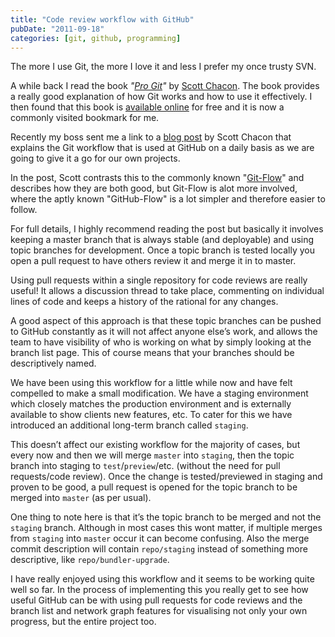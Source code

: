 ```yaml
---
title: "Code review workflow with GitHub"
pubDate: "2011-09-18"
categories: [git, github, programming]
---
```


The more I use Git, the more I love it and less I prefer my once trusty SVN.

A while back I read the book _"[Pro
Git](https://www.amazon.com/gp/product/1430218339?ie=UTF8&tag=prgi-20&linkCode=as2&camp=1789&creative=390957&creativeASIN=1430218339)"_
by [Scott Chacon](https://twitter.com/#%21/chacon). The book provides a really
good explanation of how Git works and how to use it effectively. I then found
that this book is [available online](http://progit.org/) for free and it is now
a commonly visited bookmark for me.

Recently my boss sent me a link to a [blog
post](http://scottchacon.com/2011/08/31/github-flow.html) by Scott Chacon that
explains the Git workflow that is used at GitHub on a daily basis as we are
going to give it a go for our own projects.

In the post, Scott contrasts this to the commonly known
"[Git-Flow](http://nvie.com/posts/a-successful-git-branching-model/)" and
describes how they are both good, but Git-Flow is alot more involved, where the
aptly known "GitHub-Flow" is a lot simpler and therefore easier to follow.

For full details, I highly recommend reading the post but basically it involves
keeping a master branch that is always stable (and deployable) and using topic
branches for development. Once a topic branch is tested locally you open a pull
request to have others review it and merge it in to master.

Using pull requests within a single repository for code reviews are really
useful! It allows a discussion thread to take place, commenting on individual
lines of code and keeps a history of the rational for any changes.

A good aspect of this approach is that these topic branches can be pushed to
GitHub constantly as it will not affect anyone else’s work, and allows the team
to have visibility of who is working on what by simply looking at the branch
list page. This of course means that your branches should be descriptively
named.

We have been using this workflow for a little while now and have felt compelled
to make a small modification. We have a staging environment which closely
matches the production environment and is externally available to show clients
new features, etc. To cater for this we have introduced an additional long-term
branch called `staging`.

This doesn’t affect our existing workflow for the majority of cases, but every
now and then we will merge `master` into `staging`, then the topic branch into
staging to `test`/`preview`/etc. (without the need for pull requests/code
review). Once the change is tested/previewed in staging and proven to be good, a
pull request is opened for the topic branch to be merged into `master` (as per
usual).

One thing to note here is that it’s the topic branch to be merged and not the
`staging` branch. Although in most cases this wont matter, if multiple merges
from `staging` into `master` occur it can become confusing. Also the merge
commit description will contain `repo/staging` instead of something more
descriptive, like `repo/bundler-upgrade`.

I have really enjoyed using this workflow and it seems to be working quite well
so far. In the process of implementing this you really get to see how useful
GitHub can be with using pull requests for code reviews and the branch list and
network graph features for visualising not only your own progress, but the
entire project too.
